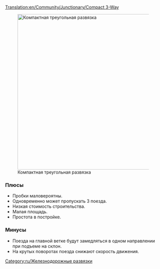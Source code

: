 [[Translation:en/Community/Junctionary/Compact 3-Way]]
{{ru/Меню развязки}}

[[File:en/Compact 3 way.png|thumb|500px|none|Компактная треугольная развязка]]

=== Плюсы===
*Пробки маловероятны.
*Одновременно может пропускать 3 поезда.
*Низкая стоимость строительства.
*Малая площадь.
*Простота в постройке.

=== Минусы===
*Поезда на главной ветке будут замедляться в одном направлении при подъеме на склон.
*На крутых поворотах поезда снижают скорость движения.

[[Category:ru/Железнодорожные развязки]]